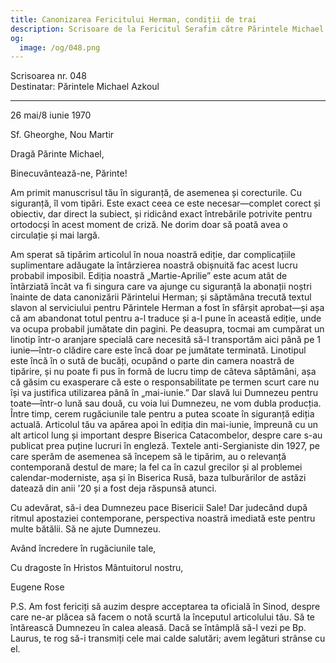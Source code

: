 ```yaml
---
title: Canonizarea Fericitului Herman, condiții de trai
description: Scrisoare de la Fericitul Serafim către Părintele Michael Azkoul.
og:
  image: /og/048.png
---
```


<div style={{textAlign:'right', fontFamily:'monospace'}}>Scrisoarea nr. 048</div>
<div style={{textAlign:'left', fontFamily:'monospace'}}>Destinatar: Părintele Michael Azkoul</div>

---

26 mai/8 iunie 1970

Sf. Gheorghe, Nou Martir

Dragă Părinte Michael,

Binecuvântează-ne, Părinte!

Am primit manuscrisul tău în siguranță, de asemenea și corecturile. Cu siguranță, îl vom tipări. Este exact ceea ce este necesar—complet corect și obiectiv, dar direct la subiect, și ridicând exact întrebările potrivite pentru ortodocși în acest moment de criză. Ne dorim doar să poată avea o circulație și mai largă.

Am sperat să tipărim articolul în noua noastră ediție, dar complicațiile suplimentare adăugate la întârzierea noastră obișnuită fac acest lucru probabil imposibil. Ediția noastră „Martie-Aprilie” este acum atât de întârziată încât va fi singura care va ajunge cu siguranță la abonații noștri înainte de data canonizării Părintelui Herman; și săptămâna trecută textul slavon al serviciului pentru Părintele Herman a fost în sfârșit aprobat—și așa că am abandonat totul pentru a-l traduce și a-l pune în această ediție, unde va ocupa probabil jumătate din pagini. Pe deasupra, tocmai am cumpărat un linotip într-o aranjare specială care necesită să-l transportăm aici până pe 1 iunie—într-o clădire care este încă doar pe jumătate terminată. Linotipul este încă în o sută de bucăți, ocupând o parte din camera noastră de tipărire, și nu poate fi pus în formă de lucru timp de câteva săptămâni, așa că găsim cu exasperare că este o responsabilitate pe termen scurt care nu își va justifica utilizarea până în „mai-iunie.” Dar slavă lui Dumnezeu pentru toate—într-o lună sau două, cu voia lui Dumnezeu, ne vom dubla producția. Între timp, cerem rugăciunile tale pentru a putea scoate în siguranță ediția actuală. Articolul tău va apărea apoi în ediția din mai-iunie, împreună cu un alt articol lung și important despre Biserica Catacombelor, despre care s-au publicat prea puține lucruri în engleză. Textele anti-Sergianiste din 1927, pe care sperăm de asemenea să începem să le tipărim, au o relevanță contemporană destul de mare; la fel ca în cazul grecilor și al problemei calendar-moderniste, așa și în Biserica Rusă, baza tulburărilor de astăzi datează din anii '20 și a fost deja răspunsă atunci.

Cu adevărat, să-i dea Dumnezeu pace Bisericii Sale! Dar judecând după ritmul apostaziei contemporane, perspectiva noastră imediată este pentru multe bătălii. Să ne ajute Dumnezeu.

Având încredere în rugăciunile tale,

Cu dragoste în Hristos Mântuitorul nostru,

Eugene Rose

P.S. Am fost fericiți să auzim despre acceptarea ta oficială în Sinod, despre care ne-ar plăcea să facem o notă scurtă la începutul articolului tău. Să te întărească Dumnezeu în calea aleasă. Dacă se întâmplă să-l vezi pe Bp. Laurus, te rog să-i transmiți cele mai calde salutări; avem legături strânse cu el.

